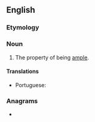 ==English==

===Etymology===
{{suffix|en|ample|ness}}

===Noun===
{{en-noun|-}}

# The property of being [[ample]].

====Translations====
{{trans-top|the property of being ample in extent}}
* Portuguese: {{t+|pt|amplidão|f}}
{{trans-mid}}
{{trans-bottom}}

===Anagrams===
* {{anagrams|en|ensamples}}